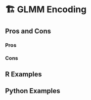 # 🏗️ GLMM Encoding {#sec-categorical-glmm}

## Pros and Cons

### Pros

### Cons

## R Examples

## Python Examples
